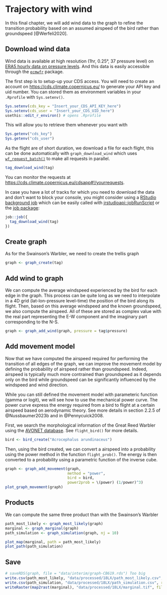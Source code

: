 # Trajectory with wind

In this final chapter, we will add wind data to the graph to refine the transition probability based on an assumed airspeed of the bird rather than groundspeed [@Werfeli2020].

## Download wind data

Wind data is available at high resolution (1hr, 0.25°, 37 pressure level) on [ERA5 hourly data on pressure levels](https://doi.org/10.24381/cds.bd0915c6). And this data is easily accessible through the [`ecmwfr`](https://bluegreen-labs.github.io/ecmwfr) package. 

The first step is to setup-up your CDS access. You will need to create an account on [https://cds.climate.copernicus.eu/](https://cds.climate.copernicus.eu/user/register) to generate your API key and uid number. You can stored them as environment variables in your `.Rprofile` with `Sys.setenv()`.

```r
Sys.setenv(cds_key = "Insert_your_CDS_API_KEY_here")
Sys.setenv(cds_user = "Insert_your_CDS_UID_here")
usethis::edit_r_environ() # opens .Rprofile
```

This will allow you to retrieve them whenever you want with

```r
Sys.getenv("cds_key")
Sys.getenv("cds_user")
```

As the flight are of short duration, we download a file for each flight, this can be done automatically with `graph_download_wind` which uses [`wf_request_batch()`](https://bluegreen-labs.github.io/ecmwfr/articles/advanced_vignette.html#batch-parallel-requests) to make all requests in parallel. 

```r
tag_download_wind(tag)
```

You can monitor the requests at <https://cds.climate.copernicus.eu/cdsapp#!/yourrequests>.

In case you have a lot of tracks for which you need to download the data and don't want to block your console, you might consider using a [RStudio background job](https://solutions.rstudio.com/r/jobs/) which can be easily called with [jrstudioapi::jobRunScript](https://rstudio.github.io/rstudioapi/reference/jobRunScript.html) or the [job package](https://lindeloev.github.io/job/):

```r
job::job({
  tag_download_wind(tag)
})
```

## Create graph

As for the Swainson's Warbler, we need to create the trellis graph

```r
graph <- graph_create(tag)
```

## Add wind to graph

We can compute the average windspeed experienced by the bird for each edge in the graph. This process can be quite long as we need to interpolate in a 4D grid (lat-lon-pressure level-time) the position of the bird along its flight. Then, based on this average windspeed and the known groundspeed, we also compute the airspeed. All of these are stored as complex value with the real part representing the E-W component and the imaginary part corresponding to the N-S.

```r
graph <- graph_add_wind(graph, pressure = tag$pressure)
```

## Add movement model

Now that we have computed the airspeed required for performing the transition of all edges of the graph, we can improve the movement model by defining the probability of airspeed rather than groundspeed. Indeed, airspeed is typically much more contrained than groundspeed as it depends only on the bird while groundspeed can be significantly influenced by the windspeed and wind direction. 

While you can still defined the movement model with parameteric function (gamma or logit), we will see how to use the mechanical power curve. The power curve express the energy required from a bird to flight at a certain airspeed based on aerodynamic theory. See more details in section 2.2.5 of @Nussbaumer2023b and in @Pennycuick2008.

First, we search the morphological information of the Great Reed Warbler using the [AVONET database](https://doi.org/10.6084/m9.figshare.16586228.v5). See `flight_bird()` for more details.

```r
bird <- bird_create("Acrocephalus arundinaceus")
```

Then, using the bird created, we can convert a airspeed into a probability using the power method in the function `flight_prob()`. 
The energy is then converted to a probability using a parametric function of the inverse cube.

```r
graph <- graph_add_movement(graph, 
                            method = "power",
                            bird = bird,
                            power2prob = \(power) (1/power)^3)
plot_graph_movement(graph)
```

## Products

We can compute the same three product than with the Swainson's Warbler

```r
path_most_likely <- graph_most_likely(graph)
marginal <- graph_marginal(graph)
path_simulation <- graph_simulation(graph, nj = 10)
```



```r
plot_map(marginal, path = path_most_likely)
plot_path(path_simulation)
```


## Save

```r
# saveRDS(graph, file = "data/interim/graph-CB619.rds") Too big
write.csv(path_most_likely, "data/processed/18LX/path_most_likely.csv", row.names = FALSE)
write.csv(path_simulation, "data/processed/18LX/path_simulation.csv", row.names = FALSE)
writeRaster(map2rast(marginal), "data/processed/18LX/marginal.tif", filetype = "GTiff", overwrite=TRUE)
```
